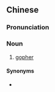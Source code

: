 ==Chinese==
{{zh-forms}}

===Pronunciation===
{{zh-pron
|m=nángdìshǔ
|cat=n
}}

===Noun===
{{zh-noun}}

# [[gopher]]

====Synonyms====
* {{zh-l|囊鼠}}

{{zh-cat|Rodents}}